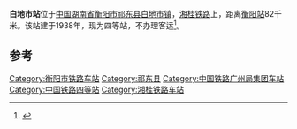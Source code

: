 {{Infobox China railway station 
|车站名称 = 白地市站
|图片 = 
|图片介紹 = 
|车站名称拼音 = Báidìshì
|车站位置 = [[湖南省|湖南省]][[祁东县|祁东县]][[白地市镇|白地市镇]]
|归属= [[广州铁路集团|广州铁路集团]]
|线路 = [[湘桂铁路|湘桂铁路]]
|车站等级 = [[四等站_(中铁)|四等站]]
|月台数目 = 
}}

'''白地市站'''位于[[中国|中国]][[湖南省|湖南省]][[衡阳市|衡阳市]][[祁东县|祁东县]][[白地市镇|白地市镇]]，[[湘桂铁路|湘桂铁路]]上，距离[[衡阳站|衡阳站]]82千米。该站建于1938年，现为四等站，不办理客运<ref>{{Cite book|title=中国铁路站名词典|last=孙本祥主编|first=|publisher=北京：[[中国铁道出版社|中国铁道出版社]]|year=2003.04|isbn=7-113-03941-3|location=|pages=480}}</ref>。

==参考==
{{reflist}}

{{湘桂铁路}}

[[Category:衡阳市铁路车站|Category:衡阳市铁路车站]]
[[Category:祁东县|Category:祁东县]]
[[Category:中国铁路广州局集团车站|Category:中国铁路广州局集团车站]]
[[Category:中国铁路四等站|Category:中国铁路四等站]]
[[Category:湘桂铁路车站|Category:湘桂铁路车站]]


{{China-rail-stub}}